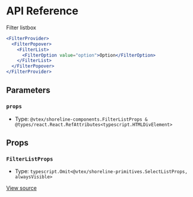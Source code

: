 # API Reference

Filter listbox

```jsx
<FilterProvider>
  <FilterPopover>
    <FilterList>
      <FilterOption value="option">Option</FilterOption>
    </FilterList>
  </FilterPopover>
</FilterProvider>
```

## Parameters

### `props`

- Type: `@vtex/shoreline-components.FilterListProps & @types/react.React.RefAttributes<typescript.HTMLDivElement>`

## Props

### `FilterListProps`

- Type: `typescript.Omit<@vtex/shoreline-primitives.SelectListProps, alwaysVisible>`

[View source](https://github.com/vtex/shoreline/blob/8663f23b4/packages/components/src/filter/filter-list.tsx#L17)
